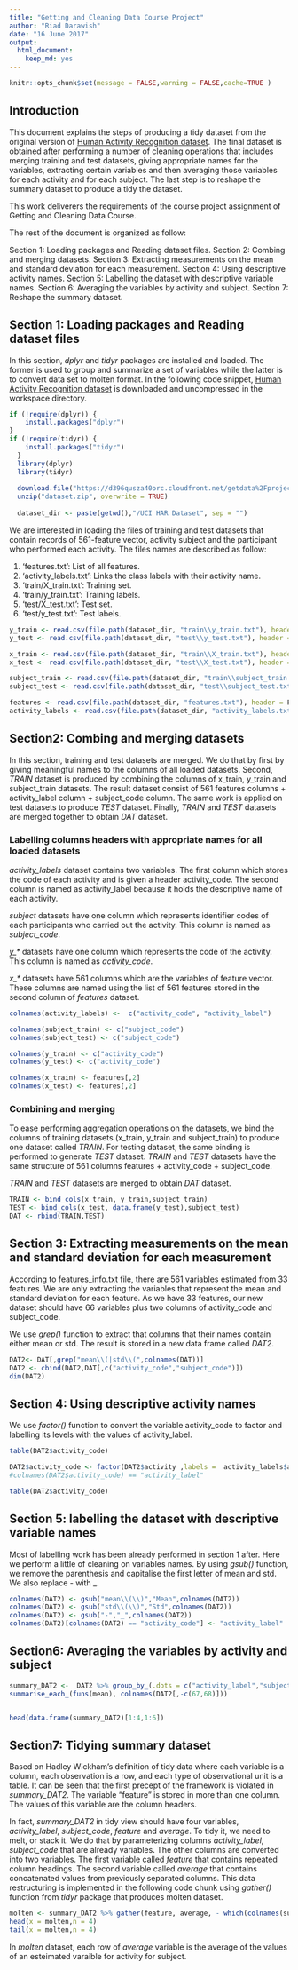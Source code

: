 ---
title: "Getting and Cleaning Data Course Project"
author: "Riad Darawish"
date: "16 June 2017"
output: 
  html_document: 
    keep_md: yes
---

```{r setup, include=FALSE}
knitr::opts_chunk$set(message = FALSE,warning = FALSE,cache=TRUE )
```

## Introduction

This document explains the steps of producing a tidy dataset from the original version of [Human Activity Recognition dataset](http://archive.ics.uci.edu/ml/datasets/Human+Activity+Recognition+Using+Smartphones). The final dataset is obtained after performing a number of cleaning operations that includes merging training and test datasets, giving appropriate names for the variables, extracting certain variables and then averaging those variables for each activity and for each subject. The last step is to reshape the summary dataset to produce a tidy the dataset. 

This work deliverers the requirements of the course project assignment of Getting and Cleaning Data Course.

The rest of the document is organized as follow:

Section 1: Loading packages and Reading dataset files.
Section 2: Combing and merging datasets.
Section 3: Extracting measurements on the mean and standard deviation for each measurement.
Section 4: Using descriptive activity names.
Section 5: Labelling the dataset with descriptive variable names.
Section 6: Averaging the variables by activity and subject.
Section 7: Reshape the summary dataset.

## Section 1: Loading packages and Reading dataset files

In this section, *dplyr* and *tidyr* packages are installed and loaded. The former is used to group and summarize a set of variables while the latter is to convert data set to molten format. In the following code snippet, [Human Activity Recognition dataset](https://d396qusza40orc.cloudfront.net/getdata%2Fprojectfiles%2FUCI%20HAR%20Dataset.zip "Human Activity Recognition dataset") is downloaded and uncompressed in the workspace directory. 

```{r}
if (!require(dplyr)) {
    install.packages("dplyr")
}
if (!require(tidyr)) {
    install.packages("tidyr")
  }
  library(dplyr)
  library(tidyr)
  
  download.file("https://d396qusza40orc.cloudfront.net/getdata%2Fprojectfiles%2FUCI%20HAR%20Dataset.zip","dataset.zip")
  unzip("dataset.zip", overwrite = TRUE)
  
  dataset_dir <- paste(getwd(),"/UCI HAR Dataset", sep = "")
```

We are interested in loading the files of training and test datasets that contain records of 561-feature vector, activity subject and the participant who performed each activity. The files names are described as follow:


1.  'features.txt': List of all features.
2.  'activity_labels.txt': Links the class labels with their activity name.
3.  'train/X_train.txt': Training set.
4.  'train/y_train.txt': Training labels.
5.  'test/X_test.txt': Test set.
6.  'test/y_test.txt': Test labels.


```{r pressure, echo=FALSE}
y_train <- read.csv(file.path(dataset_dir, "train\\y_train.txt"), header = F, sep="")
y_test <- read.csv(file.path(dataset_dir, "test\\y_test.txt"), header = F, sep="")

x_train <- read.csv(file.path(dataset_dir, "train\\X_train.txt"), header = F, sep="")
x_test <- read.csv(file.path(dataset_dir, "test\\X_test.txt"), header = F, sep="")

subject_train <- read.csv(file.path(dataset_dir, "train\\subject_train.txt"), header = F, sep="")
subject_test <- read.csv(file.path(dataset_dir, "test\\subject_test.txt"), header = F, sep="")

features <- read.csv(file.path(dataset_dir, "features.txt"), header = F, sep="")
activity_labels <- read.csv(file.path(dataset_dir, "activity_labels.txt"), header = F, sep="")

```


## Section2: Combing and merging datasets

In this section, training and test datasets are merged. We do that by first by giving meaningful names to the columns of all loaded datasets. Second, *TRAIN* dataset is produced by combining the columns of x_train, y_train and subject_train datasets. The result dataset consist of 561 features columns + activity_label column + subject_code column. The same work is applied on test datasets to produce *TEST* dataset.
Finally, *TRAIN* and *TEST* datasets are merged together to obtain *DAT* dataset.


### Labelling columns headers with appropriate names for all loaded datasets

*activity_labels* dataset contains two variables. The first column which stores the code of each activity and is given a header activity_code. The second column is named as activity_label because it holds the descriptive name of each activity. 

*subject* datasets have one column which represents identifier codes of each participants who carried out the activity. This column is named as *subject_code*.

*y_\** datasets have one column which represents the code of the activity. This column is named as *activity_code*.

*x_\** datasets have 561 columns which are the variables of feature vector. These columns are named using the list of 561 features stored in the second column of *features* dataset.

```{r }
colnames(activity_labels) <-  c("activity_code", "activity_label") 

colnames(subject_train) <- c("subject_code")
colnames(subject_test) <- c("subject_code")

colnames(y_train) <- c("activity_code") 
colnames(y_test) <- c("activity_code") 

colnames(x_train) <- features[,2]
colnames(x_test) <- features[,2]
```


### Combining and merging

To ease performing aggregation operations on the datasets, we bind the columns of training datasets (x_train, y_train and subject_train) to produce one dataset called *TRAIN*. For testing dataset, the same binding is performed to generate *TEST* dataset. *TRAIN* and *TEST* datasets have the same structure of 561 columns features + activity_code + subject_code. 

*TRAIN* and *TEST* datasets are merged to obtain *DAT* dataset.
```{r}
TRAIN <- bind_cols(x_train, y_train,subject_train)
TEST <- bind_cols(x_test, data.frame(y_test),subject_test)
DAT <- rbind(TRAIN,TEST)
```


## Section 3: Extracting measurements on the mean and standard deviation for each measurement
According to features_info.txt file, there are 561 variables estimated from 33 features. We are only extracting the variables that represent the mean and standard deviation for each feature. As we have 33 features, our new dataset should have 66 variables plus two columns of activity_code and subject_code.

We use *grep()* function to extract that columns that their names contain either mean or std. The result is stored in a new data frame called *DAT2*.

```{r}
DAT2<- DAT[,grep("mean\\(|std\\(",colnames(DAT))]
DAT2 <- cbind(DAT2,DAT[,c("activity_code","subject_code")])
dim(DAT2)
```



## Section 4: Using descriptive activity names

We use *factor()* function to convert the variable activity_code to factor and labelling its levels with the values of activity_label.

```{r }
table(DAT2$activity_code)

DAT2$activity_code <- factor(DAT2$activity ,labels =  activity_labels$activity_label)
#colnames(DAT2$activity_code) == "activity_label"

table(DAT2$activity_code)
```

## Section 5: labelling the dataset with descriptive variable names

Most of labelling work has been already performed in section 1 after. Here we perform a little of cleaning on variables names. By using *gsub()* function, we remove the parenthesis and capitalise the first letter of mean and std. We also replace - with _.



```{r}
colnames(DAT2) <- gsub("mean\\(\\)","Mean",colnames(DAT2)) 
colnames(DAT2) <- gsub("std\\(\\)","Std",colnames(DAT2)) 
colnames(DAT2) <- gsub("-","_",colnames(DAT2)) 
colnames(DAT2)[colnames(DAT2) == "activity_code"] <- "activity_label"
```


## Section6: Averaging the variables by activity and subject

```{r }
summary_DAT2 <-  DAT2 %>% group_by_(.dots = c("activity_label","subject_code")) %>%
summarise_each_(funs(mean), colnames(DAT2[,-c(67,68)]))


head(data.frame(summary_DAT2)[1:4,1:6])

```

## Section7: Tidying summary dataset
Based on Hadley Wickham's definition of tidy data where each variable is a column, each observation is a row, and each type of observational unit is a table. It can be seen that the first precept of the framework is violated in *summary_DAT2*. The variable "feature" is stored in more than one column. The values of this variable are the column headers.

In fact, *summary_DAT2* in tidy view should have four variables, *activity_label*, *subject_code*, *feature* and *average*. To tidy it, we need to melt, or stack it. We do that by parameterizing columns *activity_label*, *subject_code* that are already variables. The other columns are converted into two variables. The first variable called *feature* that contains repeated column headings. The second variable called *average* that contains concatenated values from previously separated columns. This data restructuring is implemented in the following code chunk using *gather()* function from *tidyr* package that produces  molten dataset.


```{r}
molten <- summary_DAT2 %>% gather(feature, average, - which(colnames(summary_DAT2) %in% c("activity_label","subject_code")))
head(x = molten,n = 4)
tail(x = molten,n = 4)
```

In *molten* dataset, each row of *average* variable is the average of the values of an esteimated varaible for activity for subject.

